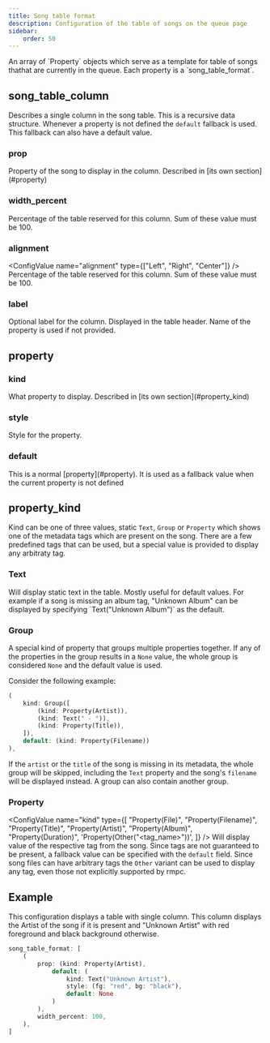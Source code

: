 ```yaml
---
title: Song table format
description: Configuration of the table of songs on the queue page
sidebar:
    order: 50
---
```



<ConfigValue name="song_table_format" type="other" customText="<song_table_column[]>" link="#song_table_column" />
An array of `Property` objects which serve as a template for table of songs thathat are currently in the queue. Each
property is a `song_table_format`.

## song_table_column

Describes a single column in the song table. This is a recursive data structure. Whenever a property is not defined the
`default` fallback is used. This fallback can also have a default value.

### prop

<ConfigValue name="prop" type="other" customText="<property>" link="#property" />
Property of the song to display in the column. Described in [its own section](#property)

### width_percent

<ConfigValue name="width_percent" type="number" />
Percentage of the table reserved for this column. Sum of these value must be 100.

### alignment

<ConfigValue name="alignment" type={["Left", "Right", "Center"]} />
Percentage of the table reserved for this column. Sum of these value must be 100.

### label

<ConfigValue name="label" type="string" optional />
Optional label for the column. Displayed in the table header. Name of the property is used if not provided.

## property

<ConfigValue type="other" customText="(kind: <property_kind>, style: <style>, default: <property>)" />

### kind

<ConfigValue name="kind" type="other" customText="<property_kind>" link="#property_kind" />
What property to display. Described in [its own section](#property_kind)

### style

<ConfigValue name="style" type="other" customText="<style>" />
Style for the property.

### default

<ConfigValue name="default" type="other" customText="<property>" />
This is a normal [property](#property). It is used as a fallback value when the current property is not defined

## property_kind

Kind can be one of three values, static `Text`, `Group` or `Property` which shows one of the metadata tags which are present on the
song. There are a few predefined tags that can be used, but a special value is provided to display any arbitraty tag.

### Text

<ConfigValue name="kind" type="other" customText='Text("<string>")' />
Will display static text in the table. Mostly useful for default values. For example if a song is missing an album tag,
"Unknown Album" can be displayed by specifying `Text("Unknown Album")` as the default.

### Group

<ConfigValue name="kind" type="other" customText="Group(<property>)" link="#property" />A special kind of property that
groups multiple properties together. If any of the properties in the group results in a `None` value, the whole group is
considered `None` and the default value is used.

Consider the following example:

```rust
(
    kind: Group([
        (kind: Property(Artist)),
        (kind: Text(" - ")),
        (kind: Property(Title)),
    ]),
    default: (kind: Property(Filename))
),

```

If the `artist` or the `title` of the song is missing in its metadata, the whole group will be skipped, including the `Text`
property and the song's `filename` will be displayed instead. A group can also contain another group.

### Property

<ConfigValue
    name="kind"
    type={[
        "Property(File)",
        "Property(Filename)",
        "Property(Title)",
        "Property(Artist)",
        "Property(Album)",
        "Property(Duration)",
        'Property(Other("<tag_name>"))',
    ]}
/>
Will display value of the respective tag from the song. Since tags are not guaranteed to be present, a fallback value
can be specified with the `default` field. Since song files can have arbitrary tags the `Other` variant can be used to
display any tag, even those not explicitly supported by rmpc.

## Example

This configuration displays a table with single column. This column displays the Artist of the song if it is present and
"Unknown Artist" with red foreground and black background otherwise.

```rust
song_table_format: [
    (
        prop: (kind: Property(Artist),
            default: (
                kind: Text("Unknown Artist"),
                style: (fg: "red", bg: "black"),
                default: None
            )
        ),
        width_percent: 100,
    ),
]
```
